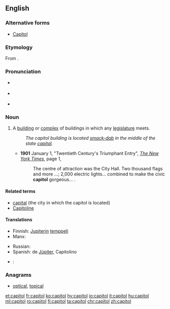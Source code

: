 {{also|Capitol}}
==English==

===Alternative forms===
* {{sense|Washington D.C. building for U.S. Congress}} [[Capitol]] {{qualifier|usually capitalized}}

===Etymology===
From {{etyl|la|en}} {{term/t|la|capitōlium}}.

===Pronunciation===
* {{a|UK}} {{IPA|/ˈkæp.ɪ.təl/}}
* {{a|US}} {{IPA|[ˈkæpɨɾəɫ]}}
* {{homophones|lang=en|capital}}

===Noun===
{{en-noun}}

# A [[building]] or [[complex]] of buildings in which any [[legislature]] meets.
#: ''The capitol building is located [[smack-dab]] in the middle of the state [[capital]].''
#* '''1901''' January 1, "Twentieth Century's Triumphant Entry", ''[[w:The New York Times|The New York Times]]'', page 1,<!--confirmed on microfilm-->
#*: The centre<!--sic--> of attraction was the City Hall. Two thousand flags and more&nbsp;...; 2,000 electric lights... combined to make the civic '''capitol''' gorgeous...&nbsp;.

====Related terms====
* [[capital]] (the city in which the capitol is located)
* [[Capitoline]]

====Translations====
{{trans-see|the building in Washington, D.C.|Capitol}}
{{trans-top|temple of Jupiter in Rome}}
* Finnish: [[Jupiter]]in [[temppeli]]
* Manx: {{t|gv|Çhiamble Yupiter|m}}
{{trans-mid}}
* Russian: {{t|ru|Капито́лий|m|sc=Cyrl|tr=Kapitólij}}
* Spanish: {{t+|es|templo|alt=Templo}} de [[Júpiter]], Capitolino
{{trans-bottom}}

{{checktrans-top}}
* {{ttbc|eo}}: {{t|eo|kapitolo}}
{{trans-mid}}
{{trans-bottom}}

===Anagrams===
* [[optical#English|optical]], [[topical#English|topical]]

[[et:capitol]]
[[fr:capitol]]
[[ko:capitol]]
[[hy:capitol]]
[[io:capitol]]
[[it:capitol]]
[[hu:capitol]]
[[ml:capitol]]
[[ro:capitol]]
[[fi:capitol]]
[[ta:capitol]]
[[chr:capitol]]
[[zh:capitol]]